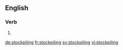 ==English==

===Verb===
{{head|en}}

# {{present participle of|stockpile}}

[[de:stockpiling]]
[[fr:stockpiling]]
[[sv:stockpiling]]
[[vi:stockpiling]]